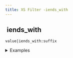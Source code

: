 ```yaml
---
title: XS Filter -iends_with
---
```


## <img src="../assets/docuBadge (11).png" alt="" data-size="line" /> iends\_with <a href="#xsiends_with" id="xsiends_with"></a>

`value|iends_with:suffix`

<details>

<summary>Examples</summary>

```javascript
"test.JPG"|iends_with:".jpg"    // Returns true (case insensitive)
"test.png"|iends_with:".JPG"    // Returns false
```

</details>
